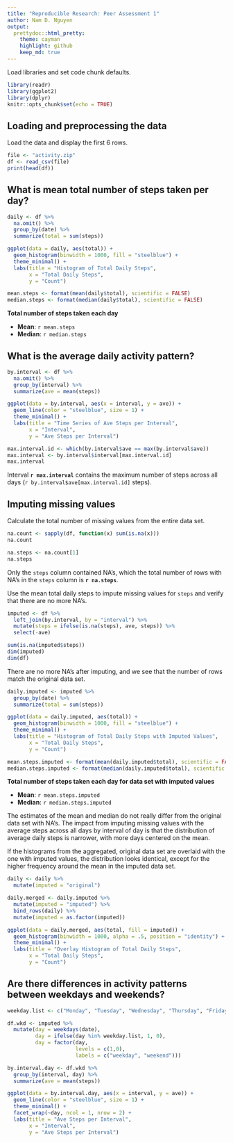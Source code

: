 ```yaml
---
title: "Reproducible Research: Peer Assessment 1"
author: Nam D. Nguyen
output:
  prettydoc::html_pretty:
    theme: cayman
    highlight: github
    keep_md: true
---
```


Load libraries and set code chunk defaults.

```r
library(readr)
library(ggplot2)
library(dplyr)
knitr::opts_chunk$set(echo = TRUE)
```

## Loading and preprocessing the data

Load the data and display the first 6 rows.

```r
file <- "activity.zip"
df <- read_csv(file)
print(head(df))
```

## What is mean total number of steps taken per day?

```r
daily <- df %>%
  na.omit() %>%
  group_by(date) %>%
  summarize(total = sum(steps))

ggplot(data = daily, aes(total)) +
  geom_histogram(binwidth = 1000, fill = "steelblue") +
  theme_minimal() +
  labs(title = "Histogram of Total Daily Steps",
       x = "Total Daily Steps",
       y = "Count")
```

```r
mean.steps <- format(mean(daily$total), scientific = FALSE)
median.steps <- format(median(daily$total), scientific = FALSE)
```

**Total number of steps taken each day**

- **Mean**:  `r mean.steps`
- **Median**:  `r median.steps`


## What is the average daily activity pattern?
```r
by.interval <- df %>%
  na.omit() %>%
  group_by(interval) %>%
  summarize(ave = mean(steps))

ggplot(data = by.interval, aes(x = interval, y = ave)) +
  geom_line(color = "steelblue", size = 1) +
  theme_minimal() +
  labs(title = "Time Series of Ave Steps per Interval",
       x = "Interval",
       y = "Ave Steps per Interval")
```

```r
max.interval.id <- which(by.interval$ave == max(by.interval$ave))
max.interval <- by.interval$interval[max.interval.id]
max.interval
```
Interval **`r max.interval`** contains the maximum number of steps across all days (`r by.interval$ave[max.interval.id]` steps).

## Imputing missing values
Calculate the total number of missing values from the entire data set.

```r
na.count <- sapply(df, function(x) sum(is.na(x)))
na.count

na.steps <- na.count[1]
na.steps
```

Only the `steps` column contained NA's, which the total number of rows with NA's in the `steps` column is **`r na.steps`**.

Use the mean total daily steps to impute missing values for `steps` and verify that there are no more NA's.

```r
imputed <- df %>%
  left_join(by.interval, by = "interval") %>%
  mutate(steps = ifelse(is.na(steps), ave, steps)) %>%
  select(-ave)

sum(is.na(imputed$steps))
dim(imputed)
dim(df)
```

There are no more NA's after imputing, and we see that the number of rows match the original data set.

```r
daily.imputed <- imputed %>%
  group_by(date) %>%
  summarize(total = sum(steps))

ggplot(data = daily.imputed, aes(total)) +
  geom_histogram(binwidth = 1000, fill = "steelblue") +
  theme_minimal() +
  labs(title = "Histogram of Total Daily Steps with Imputed Values",
       x = "Total Daily Steps",
       y = "Count")
```

```r
mean.steps.imputed <- format(mean(daily.imputed$total), scientific = FALSE)
median.steps.imputed <- format(median(daily.imputed$total), scientific = FALSE)
```

**Total number of steps taken each day for data set with imputed values**

- **Mean**:  `r mean.steps.imputed`
- **Median**:  `r median.steps.imputed`

The estimates of the mean and median do not really differ from the original data set with NA's. The impact from imputing missing values with the average steps across all days by interval of day is that the distribution of average daily steps is narrower, with more days centered on the mean.

If the histograms from the aggregated, original data set are overlaid with the one with imputed values, the distribution looks identical, except for the higher frequency around the mean in the imputed data set.

```r
daily <- daily %>%
  mutate(imputed = "original")

daily.merged <- daily.imputed %>%
  mutate(imputed = "imputed") %>%
  bind_rows(daily) %>%
  mutate(imputed = as.factor(imputed))

ggplot(data = daily.merged, aes(total, fill = imputed)) +
  geom_histogram(binwidth = 1000, alpha = .5, position = "identity") +
  theme_minimal() +
  labs(title = "Overlay Histogram of Total Daily Steps",
       x = "Total Daily Steps",
       y = "Count")
```
## Are there differences in activity patterns between weekdays and weekends?

```r
weekday.list <- c("Monday", "Tuesday", "Wednesday", "Thursday", "Friday")

df.wkd <- imputed %>%
  mutate(day = weekdays(date),
         day = ifelse(day %in% weekday.list, 1, 0),
         day = factor(day,
                      levels = c(1,0),
                      labels = c("weekday", "weekend")))

by.interval.day <- df.wkd %>%
  group_by(interval, day) %>%
  summarize(ave = mean(steps))

ggplot(data = by.interval.day, aes(x = interval, y = ave)) +
  geom_line(color = "steelblue", size = 1) +
  theme_minimal() +
  facet_wrap(~day, ncol = 1, nrow = 2) +
  labs(title = "Ave Steps per Interval",
       x = "Interval",
       y = "Ave Steps per Interval")
```
